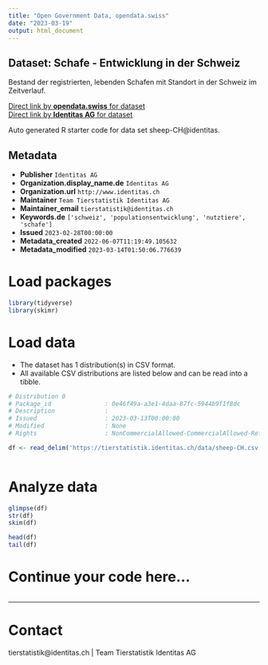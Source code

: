 ```yaml
---
title: "Open Government Data, opendata.swiss"
date: "2023-03-19"
output: html_document
---
```


## Dataset: Schafe - Entwicklung in der Schweiz

Bestand der registrierten, lebenden Schafen mit Standort in der Schweiz im Zeitverlauf. 

[Direct link by **opendata.swiss** for dataset](https://opendata.swiss/de/dataset/schafe-entwicklung-in-der-schweiz)<br>
[Direct link by **Identitas AG** for dataset](https://tierstatistik.identitas.ch/)

Auto generated R starter code for data set sheep-CH@identitas.

## Metadata

- **Publisher** `Identitas AG`
- **Organization.display_name.de** `Identitas AG`
- **Organization.url** `http://www.identitas.ch`
- **Maintainer** `Team Tierstatistik Identitas AG`
- **Maintainer_email** `tierstatistik@identitas.ch`
- **Keywords.de** `['schweiz', 'populationsentwicklung', 'nutztiere', 'schafe']`
- **Issued** `2023-02-28T00:00:00`
- **Metadata_created** `2022-06-07T11:19:49.105632`
- **Metadata_modified** `2023-03-14T01:50:06.776639`


# Load packages

```r

library(tidyverse)
library(skimr)

```

# Load data

-   The dataset has 1 distribution(s) in CSV format.
-   All available CSV distributions are listed below and can be read into a tibble.

```r

# Distribution 0
# Package_id               : 0e46f49a-a3e1-4daa-87fc-5944b9f1f8dc
# Description              : 
# Issued                   : 2023-03-13T00:00:00
# Modified                 : None
# Rights                   : NonCommercialAllowed-CommercialAllowed-ReferenceRequired

df <- read_delim('https://tierstatistik.identitas.ch/data/sheep-CH.csv')



```

# Analyze data

```r

glimpse(df)
str(df)
skim(df)

head(df)
tail(df)

```

# Continue your code here...

```r

```

------------------------------------------------------------------------

# Contact

tierstatistik@identitas.ch | Team Tierstatistik Identitas AG
